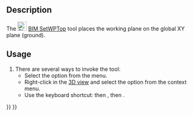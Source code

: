 <languages/>

{{Docnav
|[[BIM_Shape2DView|Shape2DView]]
|[[BIM_SetWPFront|SetWPFront]]
|[[BIM_Workbench|BIM]]
|IconL=BIM_Shape2DView.svg
|IconR=BIM_SetWPFront.svg
|IconC=Workbench_BIM.svg
}}

{{GuiCommand
|Name=BIM SetWPTop
|MenuLocation=Snapping → Working Plane Top
|Workbenches=[[BIM_Workbench|BIM]]
|Shortcut={{KEY|W}} {{KEY|P}} {{KEY|2}}.
|Version=1.0
|SeeAlso=[[BIM_SetWPFront|BIM SetWPFront]], [[BIM_SetWPSide|BIM SetWPSide]], [[Draft_SelectPlane|Draft SelectPlane]]
}}

== Description ==

The [[Image:BIM_SetWPTop.svg|24px]] [[BIM_SetWPTop|BIM SetWPTop]] tool places the working plane on the global XY plane (ground).

==Usage==

# There are several ways to invoke the tool:
#* Select the {{MenuCommand|Snapping → [[Image:BIM_SetWPTop.svg|16px]] Working Plane Top}} option from the menu.
#* Right-click in the [[3D_view|3D view]] and select the {{MenuCommand|Snapping → [[Image:BIM_SetWPTop.svg|16px]] Working Plane Top}} option from the context menu.
#* Use the keyboard shortcut: {{KEY|W}} then {{KEY|P}}, then {{KEY|2}}.


{{Docnav
|[[BIM_Shape2DView|Shape2DView]]
|[[BIM_SetWPFront|SetWPFront]]
|[[BIM_Workbench|BIM]]
|IconL=BIM_Shape2DView.svg
|IconR=BIM_SetWPFront.svg
|IconC=Workbench_BIM.svg
}}

{{BIM_Tools_navi{{#translation:}}}}
{{Userdocnavi{{#translation:}}}}